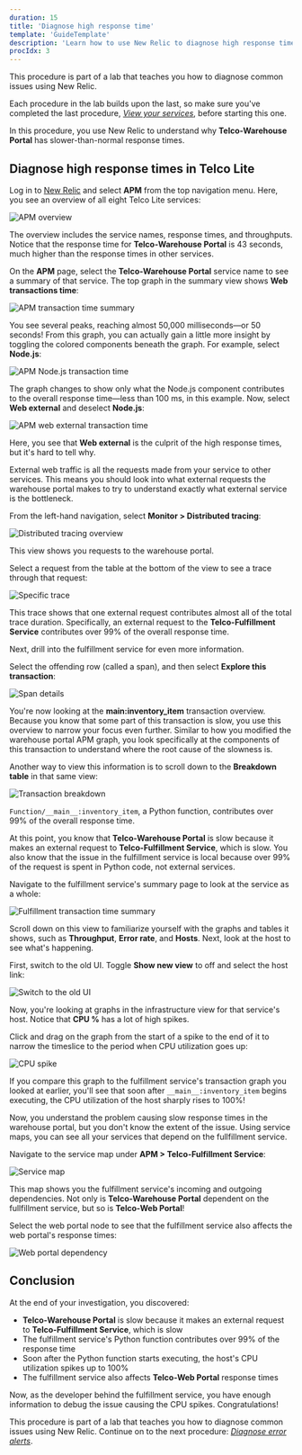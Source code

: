 ```yaml
---
duration: 15
title: 'Diagnose high response time'
template: 'GuideTemplate'
description: 'Learn how to use New Relic to diagnose high response times in your services.'
procIdx: 3
---
```


<Callout variant="course" title="lab">

This procedure is part of a lab that teaches you how to diagnose common issues using New Relic.

Each procedure in the lab builds upon the last, so make sure you've completed the last procedure, [_View your services_](/automate-workflows/diagnose-problems/view-your-services), before starting this one.

</Callout>

In this procedure, you use New Relic to understand why **Telco-Warehouse Portal** has slower-than-normal response times.

## Diagnose high response times in Telco Lite

<Steps>

<Step>

Log in to [New Relic](https://one.newrelic.com) and select **APM** from the top navigation menu. Here, you see an overview of all eight Telco Lite services:

![APM overview](../../../images/telco-lite/high-response-times.png)

The overview includes the service names, response times, and throughputs. Notice that the response time for **Telco-Warehouse Portal** is 43 seconds, much higher than the response times in other services.

</Step>

<Step>

On the **APM** page, select the **Telco-Warehouse Portal** service name to see a summary of that service. The top graph in the summary view shows **Web transactions time**:

![APM transaction time summary](../../../images/telco-lite/apm-summary.png)

You see several peaks, reaching almost 50,000 milliseconds—or 50 seconds! From this graph, you can actually gain a little more insight by toggling the colored components beneath the graph. For example, select **Node.js**:

![APM Node.js transaction time](../../../images/telco-lite/apm-node.png)

The graph changes to show only what the Node.js component contributes to the overall response time—less than 100 ms, in this example. Now, select **Web external** and deselect **Node.js**:

![APM web external transaction time](../../../images/telco-lite/apm-webex.png)

Here, you see that **Web external** is the culprit of the high response times, but it's hard to tell why.

External web traffic is all the requests made from your service to other services. This means you should look into what external requests the warehouse portal makes to try to understand exactly what external service is the bottleneck.

</Step>

<Step>

From the left-hand navigation, select **Monitor > Distributed tracing**:

![Distributed tracing overview](../../../images/telco-lite/dt-overview.png)

This view shows you requests to the warehouse portal.

</Step>

<Step>

Select a request from the table at the bottom of the view to see a trace through that request:

![Specific trace](../../../images/telco-lite/dt-trace.png)

This trace shows that one external request contributes almost all of the total trace duration. Specifically, an external request to the **Telco-Fulfillment Service** contributes over 99% of the overall response time.

Next, drill into the fulfillment service for even more information.

</Step>

<Step>

Select the offending row (called a span), and then select **Explore this transaction**:

![Span details](../../../images/telco-lite/dt-span-details.png)

You're now looking at the **__main__:inventory_item** transaction overview. Because you know that some part of this transaction is slow, you use this overview to narrow your focus even further. Similar to how you modified the warehouse portal APM graph, you look specifically at the components of this transaction to understand where the root cause of the slowness is.

Another way to view this information is to scroll down to the **Breakdown table** in that same view:

![Transaction breakdown](../../../images/telco-lite/transaction-breakdown.png)

`Function/__main__:inventory_item`, a Python function, contributes over 99% of the overall response time.

At this point, you know that **Telco-Warehouse Portal** is slow because it makes an external request to **Telco-Fulfillment Service**, which is slow. You also know that the issue in the fulfillment service is local because over 99% of the request is spent in Python code, not external services.

</Step>

<Step>

Navigate to the fulfillment service's summary page to look at the service as a whole:

![Fulfillment transaction time summary](../../../images/telco-lite/apm-fulfillment-summary.png)

Scroll down on this view to familiarize yourself with the graphs and tables it shows, such as **Throughput**, **Error rate**, and **Hosts**. Next, look at the host to see what's happening.

</Step>

<Step>

First, switch to the old UI. Toggle **Show new view** to off and select the host link:

![Switch to the old UI](../../../images/telco-lite/old-ui.png)

Now, you're looking at graphs in the infrastructure view for that service's host. Notice that **CPU %** has a lot of high spikes.

</Step>

<Step>

Click and drag on the graph from the start of a spike to the end of it to narrow the timeslice to the period when CPU utilization goes up:

![CPU spike](../../../images/telco-lite/cpu-spike.png)

If you compare this graph to the fulfillment service's transaction graph you looked at earlier, you'll see that soon after `__main__:inventory_item` begins executing, the CPU utilization of the host sharply rises to 100%!

Now, you understand the problem causing slow response times in the warehouse portal, but you don't know the extent of the issue. Using service maps, you can see all your services that depend on the fullfillment service.

</Step>

<Step>

Navigate to the service map under **APM > Telco-Fulfillment Service**:

![Service map](../../../images/telco-lite/service-map.png)

This map shows you the fulfillment service's incoming and outgoing dependencies. Not only is **Telco-Warehouse Portal** dependent on the fullfillment service, but so is **Telco-Web Portal**!

</Step>

<Step>

Select the web portal node to see that the fulfillment service also affects the web portal's response times:

![Web portal dependency](../../../images/telco-lite/web-portal-dep.png)

</Step>

</Steps>

## Conclusion

At the end of your investigation, you discovered:

- **Telco-Warehouse Portal** is slow because it makes an external request to **Telco-Fulfillment Service**, which is slow
- The fulfillment service's Python function contributes over 99% of the response time
- Soon after the Python function starts executing, the host's CPU utilization spikes up to 100%
- The fulfillment service also affects **Telco-Web Portal** response times

Now, as the developer behind the fulfillment service, you have enough information to debug the issue causing the CPU spikes. Congratulations!

<Callout variant="course" title="lab">

This procedure is part of a lab that teaches you how to diagnose common issues using New Relic. Continue on to the next procedure: [_Diagnose error alerts_](/automate-workflows/diagnose-problems/error-alerts).

</Callout>
